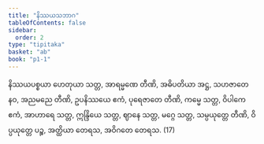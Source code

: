 ```yaml
---
title: "နိဿယသဘာဂ"
tableOfContents: false
sidebar:
  order: 2
type: "tipitaka"
basket: "ab"
book: "p1-1"
---
```



<DynamicBreadcrumb />

<Division number="325" book="p1-1" e="ch" v="36" p="104">

<Paragraph number="1045" book="p1-1">
နိဿယပစ္စယာ ဟေတုယာ သတ္တ, အာရမ္မဏေ တီဏိ, အဓိပတိယာ အဋ္ဌ, သဟဇာတေ နဝ, အညမညေ တီဏိ, ဥပနိဿယေ ဧကံ, ပုရေဇာတေ တီဏိ, ကမ္မေ သတ္တ, ဝိပါကေ ဧကံ, အာဟာရေ သတ္တ, ဣန္ဒြိယေ သတ္တ, ဈာနေ သတ္တ, မဂ္ဂေ သတ္တ, သမ္ပယုတ္တေ တီဏိ, ဝိပ္ပယုတ္တေ ပဉ္စ, အတ္ထိယာ တေရသ, အဝိဂတေ တေရသ. (17)
</Paragraph>
</Division>